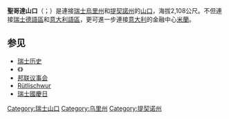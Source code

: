 {{Location map|Switzerland |caption = 在瑞士的位置 |relief=yes
| lat_d = 46 | lat_m = 33 | lat_s = 22.5 | lat_NS = N
| long_d = 8 | long_m = 34 | long_s = 04 | long_EW = E }}
'''聖哥達山口'''（{{lang-de|'''Gotthardpass'''}}；{{lang-it|'''Passo del San Gottardo'''}}）是連接[[瑞士|瑞士]][[烏里州|烏里州]]和[[提契諾州|提契諾州]]的[[山口|山口]]，海拔2,108公尺。不但連接[[瑞士德語區|瑞士德語區]]和[[瑞士意大利語區|意大利語區]]，更可進一步連接[[意大利|意大利]]的金融中心[[米蘭|米蘭]]。

==参见==
*[[瑞士历史|瑞士历史]]
*《{{link-en|1291年联邦宪章|Federal Charter of 1291}}》
*[[邦联议事会|邦联议事会]]
*[[Rütlischwur|Rütlischwur]]
*[[瑞士國慶日|瑞士國慶日]]

{{Authority control}}
[[Category:瑞士山口|Category:瑞士山口]]
[[Category:乌里州|Category:乌里州]]
[[Category:提契诺州|Category:提契诺州]]